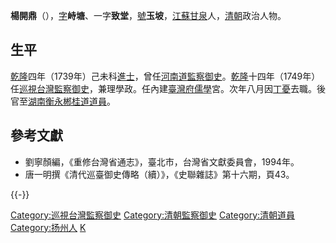 '''楊開鼎'''（{{bd|?||?|}}），[[表字|字]]'''峙塘'''、一字'''致堂'''，[[號|號]]'''玉坡'''，[[江蘇|江蘇]][[甘泉|甘泉]]人，[[清朝|清朝]]政治人物。

== 生平 ==
[[乾隆|乾隆]]四年（1739年）己未科[[進士|進士]]，曾任[[河南道|河南道]][[監察御史|監察御史]]。[[乾隆|乾隆]]十四年（1749年）任[[巡視台灣監察御史|巡視台灣監察御史]]，兼理學政。任內建[[臺灣府|臺灣府]][[儒學|儒學]]宮。次年八月因[[丁憂|丁憂]]去職。後官至[[湖南|湖南]][[衡永郴桂道|衡永郴桂道]][[道員|道員]]。

==參考文獻==
*劉寧顏編，《重修台灣省通志》，臺北市，台灣省文獻委員會，1994年。 
*唐一明撰《清代巡臺御史傳略（續）》，《史聯雜誌》第十六期，頁43。

{{-}}
{{start box}}
{{s-off}}
{{s-before|[[白瀛|白瀛]]}}
{{s-title|[[巡視台灣監察御史|巡視台灣監察御史]]（漢）|<small>乾隆十四年（1749年）上任</small>}}
{{s-after|[[錢琦|錢琦]]}}
{{end box}}
{{乾隆四年己未科殿試金榜}}
{{DEFAULTSORT:Yang杨}}
[[Category:巡視台灣監察御史|Category:巡視台灣監察御史]]
[[Category:清朝監察御史|Category:清朝監察御史]]
[[Category:清朝道員|Category:清朝道員]]
[[Category:扬州人|Category:扬州人]]
[[Category:楊姓|K]]